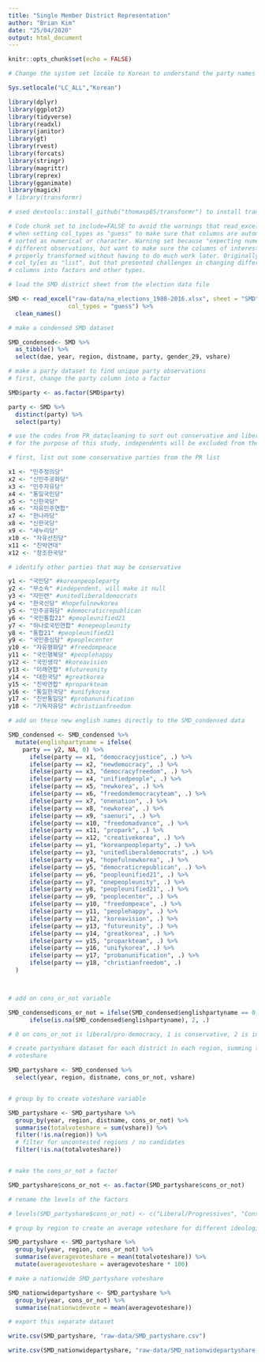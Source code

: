 ```yaml
---
title: "Single Member District Representation"
author: "Brian Kim"
date: "25/04/2020"
output: html_document
---
```


```r
knitr::opts_chunk$set(echo = FALSE)

# Change the system set locale to Korean to understand the party names on R and export it properly on CSV

Sys.setlocale("LC_ALL","Korean")

library(dplyr)
library(ggplot2)
library(tidyverse)
library(readxl)
library(janitor)
library(gt)
library(rvest)
library(forcats)
library(stringr)
library(magrittr)
library(reprex)
library(gganimate)
library(magick)
# library(transformr)

# used devtools::install_github("thomasp85/transformr") to install transformr package

```

```r

# Code chunk set to include=FALSE to avoid the warnings that read_excel produces
# when setting col_types as "guess" to make sure that columns are automatically
# sorted as numerical or character. Warning set because "expecting numeric" in
# different observations, but want to make sure the columns of interest are
# properly transformed without having to do much work later. Originally chose
# col_ty[es as "list", but that presented challenges in changing different
# columns into factors and other types.

# load the SMD district sheet from the election data file

SMD <- read_excel("raw-data/na_elections_1988-2016.xlsx", sheet = "SMD",
                 col_types = "guess") %>%
  clean_names()

```

```r

# make a condensed SMD dataset

SMD_condensed<- SMD %>%
  as_tibble() %>%
  select(dae, year, region, distname, party, gender_29, vshare)

```

```r

# make a party dataset to find unique party observations
# first, change the party column into a factor

SMD$party <- as.factor(SMD$party)

party <- SMD %>%
  distinct(party) %>%
  select(party)

# use the codes from PR_datacleaning to sort out conservative and liberal camps
# for the purpose of this study, independents will be excluded from the study (very minor)

# first, list out some conservative parties from the PR list

x1 <- "민주정의당"
x2 <- "신민주공화당"
x3 <- "민주자유당"
x4 <- "통일국민당"
x5 <- "신한국당"
x6 <- "자유민주연합"
x7 <- "한나라당"
x8 <- "신한국당"
x9 <- "새누리당"
x10 <- "자유선진당"
x11 <- "친박연대"
x12 <- "창조한국당"

# identify other parties that may be conservative

y1 <- "국민당" #koreanpeopleparty
y2 <- "무소속" #independent, will make it null
y3 <- "자민련" #unitedliberaldemocrats
y4 <- "한국신당" #hopefulnewkorea
y5 <- "민주공화당" #democraticrepublican
y6 <- "국민통합21" #peopleunified21
y7 <- "하나로국민연합" #onepeopleunity
y8 <- "통합21" #peopleunified21
y9 <- "국민중심당" #peoplecenter
y10 <- "자유평화당" #freedompeace
y11 <- "국민행복당" #peoplehappy
y12 <- "국민생각" #koreavision
y13 <- "미래연합" #futureunity
y14 <- "대한국당" #greatkorea
y15 <- "친박연합" #proparkteam
y16 <- "통일한국당" #unifykorea
y17 <- "친반통일당" #probanunification
y18 <- "기독자유당" #christianfreedom

# add on these new english names directly to the SMD_condensed data

SMD_condensed <- SMD_condensed %>%
  mutate(englishpartyname = ifelse(
    party == y2, NA, 0) %>%
      ifelse(party == x1, "democracyjustice", .) %>%
      ifelse(party == x2, "newdemocracy", .) %>%
      ifelse(party == x3, "democracyfreedom", .) %>%
      ifelse(party == x4, "unifiedpeople", .) %>%
      ifelse(party == x5, "newkorea", .) %>%
      ifelse(party == x6, "freedomdemocracyteam", .) %>%
      ifelse(party == x7, "onenation", .) %>%
      ifelse(party == x8, "newkorea", .) %>%
      ifelse(party == x9, "saenuri", .) %>%
      ifelse(party == x10, "freedomadvance", .) %>%
      ifelse(party == x11, "propark", .) %>%
      ifelse(party == x12, "creativekorea", .) %>%
      ifelse(party == y1, "koreanpeopleparty", .) %>%
      ifelse(party == y3, "unitedliberaldemocrats", .) %>%
      ifelse(party == y4, "hopefulnewkorea", .) %>%
      ifelse(party == y5, "democraticrepublican", .) %>%
      ifelse(party == y6, "peopleunified21", .) %>%
      ifelse(party == y7, "onepeopleunity", .) %>%
      ifelse(party == y8, "peopleunified21", .) %>%
      ifelse(party == y9, "peoplecenter", .) %>%
      ifelse(party == y10, "freedompeace", .) %>%
      ifelse(party == y11, "peoplehappy", .) %>%
      ifelse(party == y12, "koreavision", .) %>%
      ifelse(party == y13, "futureunity", .) %>%
      ifelse(party == y14, "greatkorea", .) %>%
      ifelse(party == y15, "proparkteam", .) %>%
      ifelse(party == y16, "unifykorea", .) %>%
      ifelse(party == y17, "probanunification", .) %>%
      ifelse(party == y18, "christianfreedom", .)
  )



# add on cons_or_not variable 

SMD_condensed$cons_or_not = ifelse(SMD_condensed$englishpartyname == 0, 0, 1) %>%
      ifelse(is.na(SMD_condensed$englishpartyname), 2, .)

# 0 on cons_or_not is liberal/pro-democracy, 1 is conservative, 2 is independent

```

```r

# create partyshare dataset for each district in each region, summing the
# voteshare

SMD_partyshare <- SMD_condensed %>%
  select(year, region, distname, cons_or_not, vshare)


# group by to create voteshare variable

SMD_partyshare <- SMD_partyshare %>%
  group_by(year, region, distname, cons_or_not) %>%
  summarise(totalvoteshare = sum(vshare)) %>%
  filter(!is.na(region)) %>%
  # filter for uncontested regions / no candidates
  filter(!is.na(totalvoteshare))


# make the cons_or_not a factor 

SMD_partyshare$cons_or_not <- as.factor(SMD_partyshare$cons_or_not)

# rename the levels of the factors

# levels(SMD_partyshare$cons_or_not) <- c("Liberal/Progressives", "Conservatives", "Independents")

# group by region to create an average voteshare for different ideologies

SMD_partyshare <- SMD_partyshare %>%
  group_by(year, region, cons_or_not) %>%
  summarise(averagevoteshare = mean(totalvoteshare)) %>%
  mutate(averagevoteshare = averagevoteshare * 100)

# make a nationwide SMD_partyshare voteshare 

SMD_nationwidepartyshare <- SMD_partyshare %>%
  group_by(year, cons_or_not) %>%
  summarise(nationwidevote = mean(averagevoteshare))


```

```r

# export this separate dataset

write.csv(SMD_partyshare, "raw-data/SMD_partyshare.csv")

write.csv(SMD_nationwidepartyshare, "raw-data/SMD_nationwidepartyshare.csv")


```
